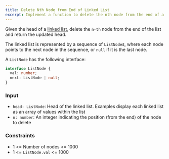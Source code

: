 ```yaml
---
title: Delete Nth Node from End of Linked List
excerpt: Implement a function to delete the nth node from the end of a linked list
---
```



Given the head of a [linked list](https://en.wikipedia.org/wiki/Linked_list), delete the `n-th` node from the end of the list and return the updated head.

The linked list is represented by a sequence of `ListNode`s, where each node points to the next node in the sequence, or `null` if it is the last node.

A `ListNode` has the following interface:

```ts
interface ListNode {
  val: number;
  next: ListNode | null;
}
```

### Input

- `head: ListNode`: Head of the linked list. Examples display each linked list as an array of values within the list
- `n: number`: An integer indicating the position (from the end) of the node to delete

<MDXTestExamples testCases={runTestCases} />

### Constraints

- 1 &lt;= Number of nodes &lt;= 1000
- 1 &lt;= `ListNode.val` &lt;= 1000
